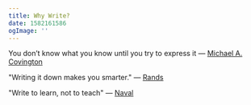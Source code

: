 ```yaml
---
title: Why Write?
date: 1582161586
ogImage: ''
---
```


You don’t know what you know until you try to express it — [Michael A. Covington](http://www.covingtoninnovations.com/mc/WriteThinkLearn.pdf)

"Writing it down makes you smarter." — [Rands](https://twitter.com/rands/status/322467734661246977)

"Write to learn, not to teach" — [Naval](https://twitter.com/naval/status/1258465386959257600)
